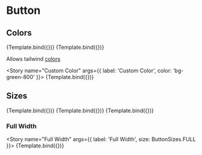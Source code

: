 <!--- Button.stories.mdx -->


<Meta title="Atoms/Button" component={Button} />

<!--- This is your Story template function, shown here in React -->


# Button

## Colors
<Canvas>
  <Story name="Primary" args={{
    label: 'Primary',
    primary: true
  }}>
    {Template.bind({})}
  </Story>
  <Story name="Secondary" args={{
    label: 'Secondary'
  }}>
    {Template.bind({})}
  </Story>
</Canvas>

Allows tailwind <a href="http://tailwindcss.com/docs/background-color/" target="_blank">colors</a>

<Story name="Custom Color" args={{
  label: 'Custom Color',
  color: 'bg-green-800'
}}>
  {Template.bind({})}
</Story>

## Sizes
<Canvas>
  <Story name="Large" args={{
    label: 'Large',
    size: ButtonSizes.LARGE
  }}>
    {Template.bind({})}
  </Story>
  <Story name="Default" args={{
    label: 'Medium'
  }}>
    {Template.bind({})}
  </Story>
  <Story name="Small" args={{
    label: 'Small',
    size: ButtonSizes.SMALL
  }}>
    {Template.bind({})}
  </Story>
</Canvas>

### Full Width
<Story name="Full Width" args={{
  label: 'Full Width',
  size: ButtonSizes.FULL
}}>
  {Template.bind({})}
</Story>

